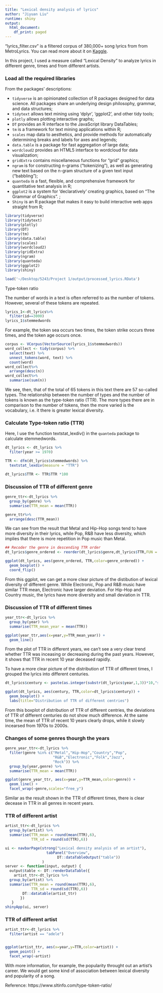 ```yaml
---
title: "Lexical density analysis of lyrics"
author: "Jiyuan Liu"
runtime: shiny
output:
  html_document:
    df_print: paged
---
```

"lyrics_filter.csv" is a filtered corpus of 380,000+ song lyrics from from MetroLyrics. You can read more about it on [Kaggle](https://www.kaggle.com/gyani95/380000-lyrics-from-metrolyrics).

In this project, I used a measure called "Lexical Density" to analyze lyrics in different genre, times and from different artists.

### Load all the required libraries

From the packages' descriptions:

+ `tidyverse` is an opinionated collection of R packages designed for data science. All packages share an underlying design philosophy, grammar, and data structures;
+ `tidytext` allows text mining using 'dplyr', 'ggplot2', and other tidy tools;
+ `plotly` allows plotting interactive graphs;
+ `DT` provides an R interface to the JavaScript library DataTables;
+ `tm` is a framework for text mining applications within R;
+ `scales` map data to aesthetics, and provide methods for automatically determining breaks and labels for axes and legends;
+ `data.table` is a package for fast aggregation of large data;
+ `wordcloud2` provides an HTML5 interface to wordcloud for data visualization;
+ `gridExtra` contains miscellaneous functions for "grid" graphics;
+ `ngram` is for constructing n-grams (“tokenizing”), as well as generating new text based on the n-gram structure of a given text input (“babbling”);
+ `quanteda` is a fast, flexible, and comprehensive framework for quantitative text analysis in R;
+ `ggplot2` is a system for 'declaratively' creating graphics, based on "The Grammar of Graphics". ;
+ `Shiny` is an R package that makes it easy to build interactive web apps straight from R;

```r
library(tidyverse)
library(tidytext)
library(plotly)
library(DT)
library(tm)
library(data.table)
library(scales)
library(wordcloud2)
library(gridExtra)
library(ngram)
library(quanteda)
library(ggplot2)
library(shiny) 
```

```r
load('~/Desktop/5243/Project 1/output/processed_lyrics.RData') 
```

Type-token ratio

The number of words in a text is often referred to as the number of tokens. However, several of these tokens are repeated. 
```r
lyrics_1<-dt_lyrics%>%
  filter(id==3000)
lyrics_1$stemmedwords
```

For example, the token sea occurs two times, the token strike occurs three times, and the token age occurs once. 

```r
corpus <- VCorpus(VectorSource(lyrics_1$stemmedwords))
word_collect <- tidy(corpus) %>%
  select(text) %>%
  unnest_tokens(word, text) %>%
  count(word) 
word_collect%>%
  arrange(desc(n))
word_collect%>%
  summarise(sum(n))
```

We see, then, that of the total of 65 tokens in this text there are 57 so-called types. The relationship between the number of types and the number of tokens is known as the type-token ratio (TTR). The more types there are in comparison to the number of tokens, then the more varied is the vocabulary, i.e. it there is greater lexical diversity.

### Calculate Type-token ratio (TTR)
Here, I use the function textstat_lexdiv() in the `quanteda` package to calculate stemmedwords.

```r
dt_lyrics <- dt_lyrics %>%
  filter(year >= 1970)

TTR <- dfm(dt_lyrics$stemmedwords) %>% 
  textstat_lexdiv(measure = "TTR")

dt_lyrics$TTR <- TTR$TTR *100
```

### Discussion of TTR of different genre

```r
genre_ttr<-dt_lyrics %>%
  group_by(genre) %>%
  summarise(TTR_mean = mean(TTR))

genre_ttr%>%
  arrange(desc(TTR_mean))
```


We can see from the result that Metal and Hip-Hop songs tend to have more diversity in their lyrics, while Pop, R&B have less diversity, which implies that there is more repetition in Pop music than Metal. 

```r
## Recoder the genre in descending TTR order
dt_lyrics$genre_ordered <- reorder(dt_lyrics$genre,dt_lyrics$TTR,FUN = mean)

ggplot(dt_lyrics, aes(genre_ordered, TTR,color=genre_ordered)) +
  geom_boxplot() +
  coord_flip()
```



From this ggplot, we can get a more clear picture of the distibution of lexical diversity of different genre. While Electronic, Pop and R&B music have similar TTR mean, Electronic have larger deviation. For Hip-Hop and Country music, the lyrics have more diversity and small deviation in TTR.

### Discussion of TTR of different times

```r
year_ttr<-dt_lyrics %>%
  group_by(year) %>%
  summarise(TTR_mean_year = mean(TTR))

ggplot(year_ttr,aes(x=year,y=TTR_mean_year)) +
  geom_line()
```



From the plot of TTR in different years, we can't see a very clear trend whether TTR was inceasing or decreasing during the past years. However, it shows that TTR in recent 10 year deceased rapidly.

To have a more clear picture of the distribution of TTR of different times, I grouped the lyrics into different centuries.
```r
dt_lyrics$century <- paste(as.integer(substr(dt_lyrics$year,1,3))*10,"s",sep="")

ggplot(dt_lyrics, aes(century, TTR,color=dt_lyrics$century)) +
  geom_boxplot() + 
  labs(title="Distribution of TTR of different centries")
```



From this boxplot of distribution of TTR of different centries, the deviations of TTR of different centuries do not show much difference. At the same time, the mean of TTR of recent 10 years clearly drops, while it slowly incearsed from 1970s to 2000s.

### Changes of some genres thourgh the years
```r
genre_year_ttr<-dt_lyrics %>%
  filter(genre %in% c("Metal","Hip-Hop","Country","Pop",
                      "R&B","Electronic","Folk","Jazz",
                      "Rock")) %>%
  group_by(year,genre) %>%
  summarise(TTR_mean = mean(TTR))

ggplot(genre_year_ttr, aes(x=year,y=TTR_mean,color=genre)) +
  geom_line() +
  facet_wrap(~genre,scales="free_y")
```



Similar as the result shown in the TTR of different times, there is clear decease in TTR in all genres in recent years.

### TTR of different artist
```r
artist_ttr<-dt_lyrics %>%
  group_by(artist) %>%
  summarise(TTR_mean = round(mean(TTR),6),
            TTR_sd = round(sd(TTR),6))

ui <- navbarPage(strong("Lexical density analysis of an artist"),
                   tabPanel("Overview", 
                        DT::dataTableOutput("table"))
                 )
server <- function(input, output) {
  output$table <- DT::renderDataTable({
    artist_ttr<-dt_lyrics %>%
  group_by(artist) %>%
  summarise(TTR_mean = round(mean(TTR),6),
            TTR_sd = round(sd(TTR),6))
        DT::datatable(artist_ttr)
       })
   } 
shinyApp(ui, server)
```

### TTR of different artist
```r
artist_ttr<-dt_lyrics %>%
  filter(artist == "adele") 


ggplot(artist_ttr, aes(x=year,y=TTR,color=artist)) +
  geom_point() +
  facet_wrap(~artist)
```

With more information, for example, the popularity throught out an artist's career. We would get some kind of association between lexical diversity and popularity of a song.

Reference: https://www.sltinfo.com/type-token-ratio/